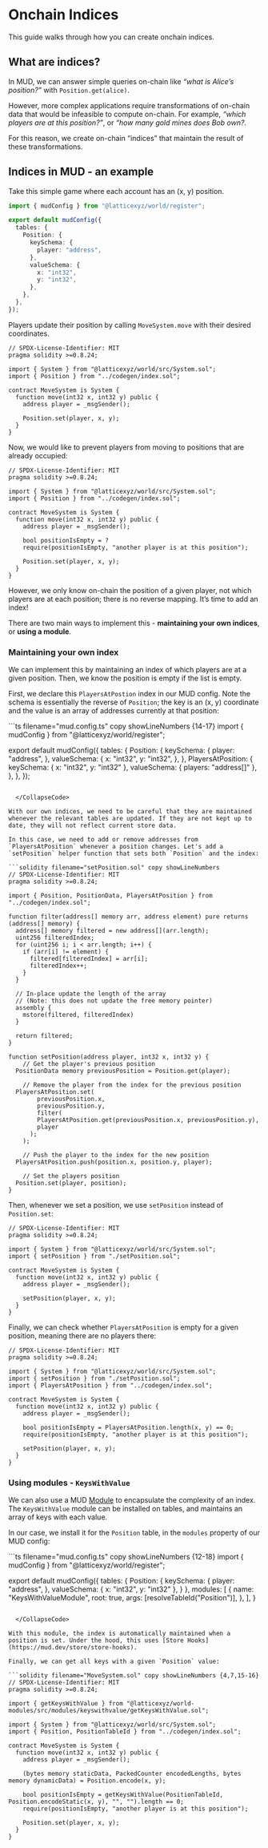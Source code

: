 
# Onchain Indices

This guide walks through how you can create onchain indices.

## What are indices?

In MUD, we can answer simple queries on-chain like _“what is Alice’s position?”_ with `Position.get(alice)`.

However, more complex applications require transformations of on-chain data that would be infeasible to compute on-chain. For example, _“which players are at this position?”_, or _“how many gold mines does Bob own?_.

For this reason, we create on-chain “indices” that maintain the result of these transformations.

## Indices in MUD - an example

Take this simple game where each account has an (x, y) position.

```ts filename="mud.config.ts" copy showLineNumbers
import { mudConfig } from "@latticexyz/world/register";

export default mudConfig({
  tables: {
    Position: {
      keySchema: {
        player: "address",
      },
      valueSchema: {
        x: "int32",
        y: "int32",
      },
    },
  },
});
```

Players update their position by calling `MoveSystem.move` with their desired coordinates.

```solidity filename="MoveSystem.sol" copy showLineNumbers
// SPDX-License-Identifier: MIT
pragma solidity >=0.8.24;

import { System } from "@latticexyz/world/src/System.sol";
import { Position } from "../codegen/index.sol";

contract MoveSystem is System {
  function move(int32 x, int32 y) public {
    address player = _msgSender();

    Position.set(player, x, y);
  }
}
```

Now, we would like to prevent players from moving to positions that are already occupied:

   <CollapseCode>

```solidity filename="MoveSystem.sol" copy showLineNumbers {9-14}
// SPDX-License-Identifier: MIT
pragma solidity >=0.8.24;

import { System } from "@latticexyz/world/src/System.sol";
import { Position } from "../codegen/index.sol";

contract MoveSystem is System {
  function move(int32 x, int32 y) public {
    address player = _msgSender();

    bool positionIsEmpty = ?
    require(positionIsEmpty, "another player is at this position");

    Position.set(player, x, y);
  }
}
```

   </CollapseCode>

However, we only know on-chain the position of a given player, not which players are at each position; there is no reverse mapping. It’s time to add an index!

There are two main ways to implement this - **maintaining your own indices**, or **using a module**.

### Maintaining your own index

We can implement this by maintaining an index of which players are at a given position. Then, we know the position is empty if the list is empty.

First, we declare this `PlayersAtPostion` index in our MUD config. Note the schema is essentially the reverse of `Position`; the key is an (x, y) coordinate and the value is an array of addresses currently at that position:

   <CollapseCode>
```ts filename="mud.config.ts" copy showLineNumbers {14-17}
import { mudConfig } from "@latticexyz/world/register";

export default mudConfig({
  tables: {
    Position: {
      keySchema: {
        player: "address",
      },
      valueSchema: {
        x: "int32",
        y: "int32",
      },
    },
    PlayersAtPosition: {
      keySchema: { x: "int32", y: "int32" },
      valueSchema: { players: "address[]" },
    },
  },
});
```

  </CollapseCode>

With our own indices, we need to be careful that they are maintained whenever the relevant tables are updated. If they are not kept up to date, they will not reflect current store data.

In this case, we need to add or remove addresses from `PlayersAtPosition` whenever a position changes. Let's add a `setPosition` helper function that sets both `Position` and the index:

```solidity filename="setPosition.sol" copy showLineNumbers
// SPDX-License-Identifier: MIT
pragma solidity >=0.8.24;

import { Position, PositionData, PlayersAtPosition } from "../codegen/index.sol";

function filter(address[] memory arr, address element) pure returns (address[] memory) {
  address[] memory filtered = new address[](arr.length);
  uint256 filteredIndex;
  for (uint256 i; i < arr.length; i++) {
    if (arr[i] != element) {
      filtered[filteredIndex] = arr[i];
      filteredIndex++;
    }
  }

  // In-place update the length of the array
  // (Note: this does not update the free memory pointer)
  assembly {
    mstore(filtered, filteredIndex)
  }

  return filtered;
}

function setPosition(address player, int32 x, int32 y) {
	// Get the player's previous position
  PositionData memory previousPosition = Position.get(player);

 	// Remove the player from the index for the previous position
  PlayersAtPosition.set(
		previousPosition.x,
		previousPosition.y,
		filter(
	    PlayersAtPosition.get(previousPosition.x, previousPosition.y),
	    player
	  );
	);

	// Push the player to the index for the new position
  PlayersAtPosition.push(position.x, position.y, player);

	// Set the players position
  Position.set(player, position);
}
```

Then, whenever we set a position, we use `setPosition` instead of `Position.set`:

   <CollapseCode>

```solidity filename="MoveSystem.sol" copy showLineNumbers {5,11}
// SPDX-License-Identifier: MIT
pragma solidity >=0.8.24;

import { System } from "@latticexyz/world/src/System.sol";
import { setPosition } from "./setPosition.sol";

contract MoveSystem is System {
  function move(int32 x, int32 y) public {
    address player = _msgSender();

    setPosition(player, x, y);
  }
}
```

   </CollapseCode>

Finally, we can check whether `PlayersAtPosition` is empty for a given position, meaning there are no players there:

   <CollapseCode>

```solidity filename="MoveSystem.sol" copy showLineNumbers {6,12-13}
// SPDX-License-Identifier: MIT
pragma solidity >=0.8.24;

import { System } from "@latticexyz/world/src/System.sol";
import { setPosition } from "./setPosition.sol";
import { PlayersAtPosition } from "../codegen/index.sol";

contract MoveSystem is System {
  function move(int32 x, int32 y) public {
    address player = _msgSender();

    bool positionIsEmpty = PlayersAtPosition.length(x, y) == 0;
    require(positionIsEmpty, "another player is at this position");

    setPosition(player, x, y);
  }
}
```

   </CollapseCode>

### Using modules - `KeysWithValue`

We can also use a MUD [Module](https://mud.dev/world/modules) to encapsulate the complexity of an index. The `KeysWithValue` module can be installed on tables, and maintains an array of keys with each value.

In our case, we install it for the `Position` table, in the `modules` property of our MUD config:

   <CollapseCode>
```ts filename="mud.config.ts" copy showLineNumbers {12-18}
import { mudConfig } from "@latticexyz/world/register";

export default mudConfig({
	tables: {
		Position: {
		  keySchema: {
		    player: "address",
		  },
		  valueSchema: { x: "int32", y: "int32" },
		}
	},
  modules: [
    {
      name: "KeysWithValueModule",
      root: true,
      args: [resolveTableId("Position")],
    },
  ],
}
```

  </CollapseCode>

With this module, the index is automatically maintained when a position is set. Under the hood, this uses [Store Hooks](https://mud.dev/store/store-hooks).

Finally, we can get all keys with a given `Position` value:

```solidity filename="MoveSystem.sol" copy showLineNumbers {4,7,15-16}
// SPDX-License-Identifier: MIT
pragma solidity >=0.8.24;

import { getKeysWithValue } from "@latticexyz/world-modules/src/modules/keyswithvalue/getKeysWithValue.sol";

import { System } from "@latticexyz/world/src/System.sol";
import { Position, PositionTableId } from "../codegen/index.sol";

contract MoveSystem is System {
  function move(int32 x, int32 y) public {
    address player = _msgSender();

    (bytes memory staticData, PackedCounter encodedLengths, bytes memory dynamicData) = Position.encode(x, y);

    bool positionIsEmpty = getKeysWithValue(PositionTableId, Position.encodeStatic(x, y), "", "").length == 0;
    require(positionIsEmpty, "another player is at this position");

    Position.set(player, x, y);
  }
}
```
